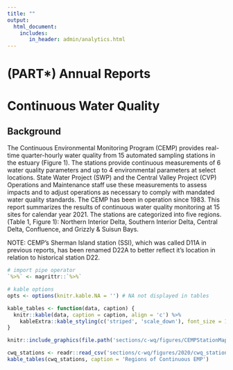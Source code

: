 ```yaml
---
title: ""
output: 
  html_document:
    includes:
       in_header: admin/analytics.html
---
```


# (PART\*) Annual Reports {-}

# Continuous Water Quality {#cwq}

## Background {.unlisted}
The Continuous Environmental Monitoring Program (CEMP) provides real-time quarter-hourly water quality from 15 automated sampling stations in the estuary (Figure 1). The stations provide continuous measurements of 6 water quality parameters and up to 4 environmental parameters at select locations. State Water Project (SWP) and the Central Valley Project (CVP) Operations and Maintenance staff use these measurements to assess impacts and to adjust operations as necessary to comply with mandated water quality standards. The CEMP has been in operation since 1983. This report summarizes the results of continuous water quality monitoring at 15 sites for calendar year 2021. The stations are categorized into five regions. (Table 1, Figure 1): Northern Interior Delta, Southern Interior Delta, Central Delta, Confluence, and Grizzly & Suisun Bays.

NOTE: CEMP's Sherman Island station (SSI), which was called D11A in previous reports, has been renamed D22A to better reflect it's location in relation to historical station D22.

```r
# import pipe operator
`%>%` <- magrittr::`%>%`

# kable options
opts <- options(knitr.kable.NA = '') # NA not displayed in tables

kable_tables <- function(data, caption) {
  knitr::kable(data, caption = caption, align = 'c') %>% 
    kableExtra::kable_styling(c('striped', 'scale_down'), font_size = 14, html_font = 'Arimo', full_width = FALSE)
}
```

```r
knitr::include_graphics(file.path('sections/c-wq/figures/CEMPStationMap.png'))
```

```r
cwq_stations <- readr::read_csv('sections/c-wq/figures/2020/cwq_stations.csv')
kable_tables(cwq_stations, caption = 'Regions of Continuous EMP')
```